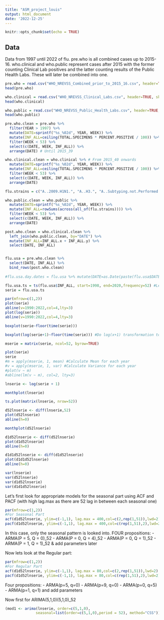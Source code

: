 ```yaml
---
title: "ASM_project_louis"
output: html_document
date: '2022-12-25'
---
```


```r
knitr::opts_chunk$set(echo = TRUE)
```

## Data

Data from 1997 until 2022 of flu. 
pre.who is all combined cases up to 2015-16. who.clinical and who.public represent cases after 2015 with the former counting Clinical Lab positives and the latter counting results of the Public Health Labs. These will later be combined into one. 

```r
pre.who = read.csv("WHO_NREVSS_Combined_prior_to_2015_16.csv", header=TRUE, skip=1) 
head(pre.who)

who.clinical = read.csv("WHO_NREVSS_Clinical_Labs.csv", header=TRUE, skip=1)
head(who.clinical)

who.public = read.csv("WHO_NREVSS_Public_Health_Labs.csv", header=TRUE, skip=1)
head(who.public)
```


```r
pre.who.clean = pre.who %>%
  filter(YEAR > 1997) %>%
  mutate(DATE=sprintf("%s_%02d", YEAR, WEEK)) %>%
  mutate(INF_ALL=ceiling(TOTAL.SPECIMENS * PERCENT.POSITIVE / 100)) %>%
  filter(WEEK < 53) %>%
  select(c(DATE, WEEK, INF_ALL)) %>%
  arrange(DATE) # Until 2015_39

who.clinical.clean = who.clinical %>% # From 2015_40 onwards
  mutate(DATE=sprintf("%s_%02d", YEAR, WEEK)) %>% 
  mutate(INF_ALL=ceiling(TOTAL.SPECIMENS * PERCENT.POSITIVE / 100)) %>%
  filter(WEEK < 53) %>%
  select(c(DATE, WEEK, INF_ALL)) %>%
  arrange(DATE) 

flu.strains = c("A..2009.H1N1.", "A..H3.", "A..Subtyping.not.Performed.", "B", "BVic", "BYam", "H3N2v")

who.public.clean = who.public %>%
  mutate(DATE=sprintf("%s_%02d", YEAR, WEEK)) %>% 
  mutate(INF_ALL=rowSums(across(all_of(flu.strains)))) %>%
  filter(WEEK < 53) %>%
  select(c(DATE, WEEK, INF_ALL)) %>%
  arrange(DATE)

post.who.clean = who.clinical.clean %>%
  left_join(who.public.clean, by="DATE") %>%
  mutate(INF_ALL=INF_ALL.x + INF_ALL.y) %>%
  select(DATE, INF_ALL)


flu.usa = pre.who.clean %>%
  select(DATE, INF_ALL) %>%
  bind_rows(post.who.clean)
  
#flu.usa.day.dates = flu.usa %>% mutate(DATE=as.Date(paste(flu.usa$DATE,"1", sep = "_"), '%Y_%U_%w'))
```

```r
flu.usa.ts = ts(flu.usa$INF_ALL, start=1998, end=2020,frequency=52) #Lets not include covid for first analysis
serie = flu.usa.ts
```

```r
par(mfrow=c(1,2))
plot(serie)
abline(v=1990:2022,col=4,lty=3)
plot(log(serie))
abline(v=1990:2022,col=4,lty=3)
```

```r
boxplot(serie~floor(time(serie)))
```

```r
boxplot(log(serie+1)~floor(time(serie))) #Do log(x+1) transformation to evade exploding log of zero values. 
```

```r
mserie = matrix(serie, ncol=52, byrow=TRUE)

plot(serie)
serie
#m = apply(mserie, 1, mean) #Calculate Mean for each year
#v = apply(mserie, 1, var) #Calculate Variance for each year
#plot(v ~ m)
#abline(lm(v ~ m), col=2, lty=3)
```

```r
lnserie <- log(serie + 1)
```

```r
monthplot(lnserie)
```

```r
ts.plot(matrix(lnserie, nrow=52))
```


```r
d52lnserie <- diff(lnserie,52)
plot(d52lnserie)
abline(h=0)
```

```r
monthplot(d52lnserie)
```

```r
d1d52lnserie <- diff(d52lnserie)
plot(d1d52lnserie)
abline(h=0)
```

```r
d1d1d52lnserie <- diff(d1d52lnserie)
plot(d1d1d52lnserie)
abline(h=0)
```

```r
var(lnserie)
var(d52lnserie)
var(d1d52lnserie)
var(d1d1d52lnserie)
```
Let's first look for appropriate models for the seasonal part using ACF and PACF (with high lag.max as there are 52 lag in between each seasonal one)

```r
par(mfrow=c(1,2))
#For Seasonal Part
acf(d1d52lnserie, ylim=c(-1,1), lag.max = 400,col=c(2,rep(1,51)),lwd=2) 
pacf(d1d52lnserie, ylim=c(-1,1), lag.max = 400,col=c(rep(1,51),2),lwd=2) 
```
In this case, only the seasonal pattern is looked into. FOUR propositions:
- ARMA(P = 5, Q = 0)_52
- ARMA(P = 0, Q = 4)_52
- ARMA(P = 0, Q = 1)_52
- ARMA(P = 1, Q = 1)_52 & add parameters later

Now lets look at the Regular part:

```r
par(mfrow=c(1,2))
#For Regular Part
acf(d1d52lnserie, ylim=c(-1,1), lag.max = 80,col=c(2,rep(1,51)),lwd=2) 
pacf(d1d52lnserie, ylim=c(-1,1), lag.max = 80,col=c(rep(1,51),2),lwd=2) 
```
Four propositions:
- ARMA(p=5, q=0)
- ARMA(p=9, q=0)
- ARMA(p=0, q=5)
- ARMA(p=1, q=1) and add parameters


Now first for ARIMA(5,1,0)(5,1,0)_52

```r
(mod1 <- arima(lnserie, order=c(5,1,0),
              seasonal=list(order=c(5,1,0),period = 52), method="CSS"))
```

